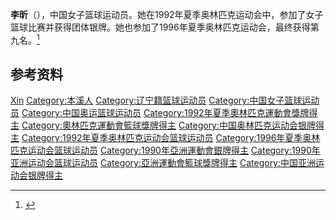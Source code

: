 {{Infobox sportsperson
| name           = 李昕
|show-medals=yes
|medaltemplates={{MedalSport | 女子[[篮球|篮球]]}}
{{MedalCountry | {{CHN}} }}
{{MedalCompetition|[[奥林匹克运动会|奥林匹克运动会]]}}
{{MedalSilver | [[1992年夏季奥林匹克运动会|1992年 巴塞罗那]] |[[1992年夏季奥林匹克运动会篮球比赛|女子篮球]]}}
}}

'''李昕'''（{{bd|1969年|11月5日|}}），中国女子篮球运动员。她在1992年夏季奥林匹克运动会中，参加了女子篮球比赛并获得团体银牌。她也参加了1996年夏季奥林匹克运动会，最终获得第九名。<ref>{{Cite web |url=http://www.sports-reference.com/olympics/athletes/li/li-xin-1.html |title=Li Xin at Sports-Reference.com |access-date=2017-03-10 |archive-url=https://web.archive.org/web/20121019201106/http://www.sports-reference.com/olympics/athletes/li/li-xin-1.html |archive-date=2012-10-19 |dead-url=yes }}</ref>

==参考资料==
{{Reflist}}

{{1990年女篮世锦赛中国队阵容}}
{{1992年夏季奥运会中国女子篮球阵容}}
{{1994年女篮世锦赛中国队阵容}}
{{1996年夏季奥运会中国女子篮球阵容}}

{{Authority control}}
{{DEFAULTSORT:Li Xin}}
[[Category:李姓|Xin]]
[[Category:本溪人|Category:本溪人]]
[[Category:辽宁籍篮球运动员|Category:辽宁籍篮球运动员]]
[[Category:中国女子篮球运动员|Category:中国女子篮球运动员]]
[[Category:中国奥运篮球运动员|Category:中国奥运篮球运动员]]
[[Category:1992年夏季奧林匹克運動會獎牌得主|Category:1992年夏季奧林匹克運動會獎牌得主]]
[[Category:奧林匹克運動會籃球獎牌得主|Category:奧林匹克運動會籃球獎牌得主]]
[[Category:中国奥林匹克运动会银牌得主|Category:中国奥林匹克运动会银牌得主]]
[[Category:1992年夏季奥林匹克运动会篮球运动员|Category:1992年夏季奥林匹克运动会篮球运动员]]
[[Category:1996年夏季奥林匹克运动会篮球运动员|Category:1996年夏季奥林匹克运动会篮球运动员]]
[[Category:1990年亞洲運動會銀牌得主|Category:1990年亞洲運動會銀牌得主]]
[[Category:1990年亚洲运动会篮球运动员|Category:1990年亚洲运动会篮球运动员]]
[[Category:亞洲運動會籃球獎牌得主|Category:亞洲運動會籃球獎牌得主]]
[[Category:中国亚洲运动会银牌得主|Category:中国亚洲运动会银牌得主]]